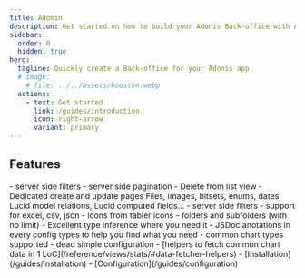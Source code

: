 ```yaml
---
title: Adomin
description: Get started on how to build your Adonis Back-office with Adomin
sidebar:
  order: 0
  hidden: true
hero:
  tagline: Quickly create a Back-office for your Adonis app
  # image:
    # file: ../../assets/houston.webp
  actions:
    - text: Get started
      link: /guides/introduction
      icon: right-arrow
      variant: primary
---
```



## Features

<CardGrid>
  <Card title="List view for your models" icon="list-format">
    - server side filters
    - server side pagination
  </Card>

   <Card title="CRUD functionnality" icon="pen">
    - Delete from list view
    - Dedicated create and update pages
  </Card>

  <Card title="Many data types built in" icon="seti:odata">
    Files, images, bitsets, enums, dates, Lucid model relations, Lucid computed fields...
  </Card>

  <Card title="Export functionnality" icon="document">
    - server side filters
    - support for excel, csv, json
  </Card>

  <Card title="Sidebar" icon="seti:image">
    - icons from tabler icons
    - folders and subfolders (with no limit)
  </Card>

  <Card title="Good DX" icon="seti:typescript">
    - Excellent type inference where you need it
    - JSDoc anotations in every config types to help you find what you need
  </Card>

  <Card title="Easy to use Charts" icon="gitter">
    - common chart types supported
    - dead simple configuration
    - [helpers to fetch common chart data in 1 LoC](/reference/views/stats/#data-fetcher-helpers)
  </Card>

  <Card title="Get started" icon="open-book">
    - [Installation](/guides/installation)
    - [Configuration](/guides/configuration)
  </Card>
</CardGrid>
